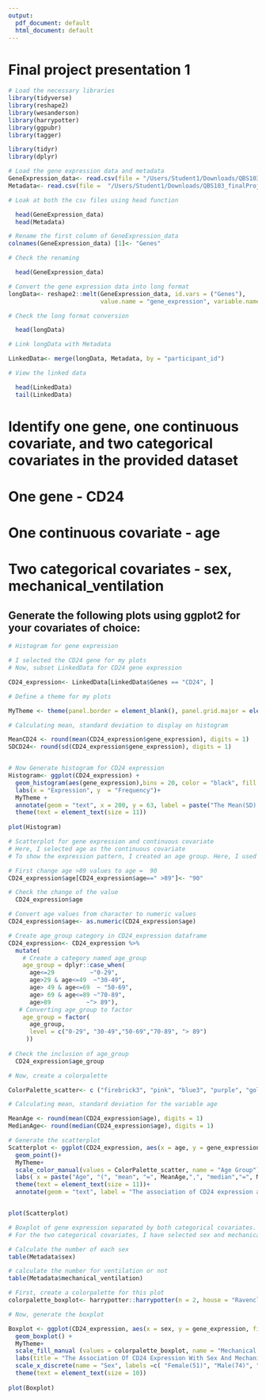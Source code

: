 ```yaml
---
output:
  pdf_document: default
  html_document: default
---
```



# Final project presentation 1


```r
# Load the necessary libraries
library(tidyverse)
library(reshape2)
library(wesanderson)
library(harrypotter)
library(ggpubr)
library(tagger)

library(tidyr)
library(dplyr)

```


```r
# Load the gene expression data and metadata
GeneExpression_data<- read.csv(file = "/Users/Student1/Downloads/QBS103_finalProject_geneExpression.csv")
Metadata<- read.csv(file =  "/Users/Student1/Downloads/QBS103_finalProject_metadata.csv")

# Loak at both the csv files using head function

  head(GeneExpression_data)
  head(Metadata)
```

```r
# Rename the first column of GeneExpression_data
colnames(GeneExpression_data) [1]<- "Genes"

# Check the renaming

  head(GeneExpression_data)

```

```r
# Convert the gene expression data into long format
longData<- reshape2::melt(GeneExpression_data, id.vars = ("Genes"),
                          value.name = "gene_expression", variable.name = "participant_id")

# Check the long format conversion

  head(longData)

```

```r
# Link longData with Metadata

LinkedData<- merge(longData, Metadata, by = "participant_id")

# View the linked data

  head(LinkedData)
  tail(LinkedData)

```


# Identify one gene, one continuous covariate, and two categorical covariates in the provided dataset

# One gene - CD24
# One continuous covariate - age
# Two categorical covariates - sex, mechanical_ventilation

## Generate the following plots using ggplot2 for your covariates of choice:
```r

# Histogram for gene expression

# I selected the CD24 gene for my plots
# Now, subset LinkedData for CD24 gene expression

CD24_expression<- LinkedData[LinkedData$Genes == "CD24", ]

# Define a theme for my plots

MyTheme <- theme(panel.border = element_blank(), panel.grid.major = element_blank(), panel.grid.minor = element_blank(), axis.line = element_line(color = "black", linewidth = rel(1)), plot.background = element_rect(fill = "white"), panel.background = element_blank(), legend.key = element_rect(fill = "white"), legend.position = "right")

# Calculating mean, standard deviation to display on histogram

MeanCD24 <- round(mean(CD24_expression$gene_expression), digits = 1)
SDCD24<- round(sd(CD24_expression$gene_expression), digits = 1)


# Now Generate histogram for CD24 expression
Histogram<- ggplot(CD24_expression) +
  geom_histogram(aes(gene_expression),bins = 20, color = "black", fill = "firebrick3")+
  labs(x = "Expression", y  = "Frequency")+
  MyTheme +
  annotate(geom = "text", x = 200, y = 63, label = paste("The Mean(SD) Expression Level of CD24 Gene",":", MeanCD24,"(", SDCD24,")"), color ="black", size = 4)+
  theme(text = element_text(size = 11))
  
plot(Histogram)

```

```r
# Scatterplot for gene expression and continuous covariate
# Here, I selected age as the continuous covariate
# To show the expression pattern, I created an age group. Here, I used some code suggestions from community.rstudio.

# First change age >89 values to age =  90
CD24_expression$age[CD24_expression$age==" >89"]<- "90"

# Check the change of the value
  CD24_expression$age

# Convert age values from character to numeric values
CD24_expression$age<- as.numeric(CD24_expression$age)

# Create age_group category in CD24_expression dataframe
CD24_expression<- CD24_expression %>% 
  mutate(
    # Create a category named age_group
    age_group = dplyr::case_when(
      age<=29          ~"0-29",
      age>29 & age<=49  ~"30-49",
      age> 49 & age<=69  ~ "50-69",
      age> 69 & age<=89 ~"70-89",
      age>89          ~"> 89"),
   # Converting age_group to factor
    age_group = factor(
      age_group,
      level = c("0-29", "30-49","50-69","70-89", "> 89")
     ))
    
# Check the inclusion of age_group
  CD24_expression$age_group

# Now, create a colorpalette

ColorPalette_scatter<- c ("firebrick3", "pink", "blue3", "purple", "gold")

# Calculating mean, standard deviation for the variable age

MeanAge <- round(mean(CD24_expression$age), digits = 1)
MedianAge<- round(median(CD24_expression$age), digits = 1)

# Generate the scatterplot
Scatterplot <- ggplot(CD24_expression, aes(x = age, y = gene_expression, color = age_group))+
  geom_point()+
  MyTheme+
  scale_color_manual(values = ColorPalette_scatter, name = "Age Group")+
  labs( x = paste("Age", "(", "mean", "=", MeanAge,",", "median","=", MedianAge,")"), y = "CD24 expression")+
  theme(text = element_text(size = 11))+
  annotate(geom = "text", label = "The association of CD24 expression and age", x = 55, y = 600, size = 5)


plot(Scatterplot)


```

```r
# Boxplot of gene expression separated by both categorical covariates.
# For the two categorical covariates, I have selected sex and mechanical_ventilation

# Calculate the number of each sex
table(Metadata$sex)

# calculate the number for ventilation or not
table(Metadata$mechanical_ventilation)

# First, create a colorpalette for this plot
colorpalette_boxplot<- harrypotter::harrypotter(n = 2, house = "Ravenclaw")

# Now, generate the boxplot

Boxplot <- ggplot(CD24_expression, aes(x = sex, y = gene_expression, fill = CD24_expression$mechanical_ventilation))+
  geom_boxplot() +
  MyTheme+
  scale_fill_manual (values = colorpalette_boxplot, name = "Mechanical Ventilation", labels = c("No(75)", "Yes(51)"))+
  labs(title = "The Association Of CD24 Expression With Sex And Mechanical Ventilation", y = "CD24 Expression")+
  scale_x_discrete(name = "Sex", labels =c( "Female(51)", "Male(74)", "Unknown(1)"))+
  theme(text = element_text(size = 10))
  
plot(Boxplot)


```

 

